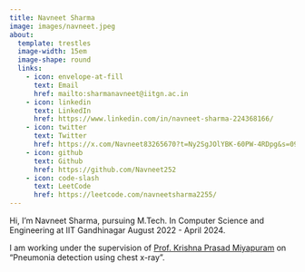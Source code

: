 ```yaml
---
title: Navneet Sharma
image: images/navneet.jpeg
about:
  template: trestles
  image-width: 15em
  image-shape: round
  links:
    - icon: envelope-at-fill
      text: Email
      href: mailto:sharmanavneet@iitgn.ac.in
    - icon: linkedin
      text: LinkedIn
      href: https://www.linkedin.com/in/navneet-sharma-224368166/
    - icon: twitter
      text: Twitter
      href: https://x.com/Navneet83265670?t=Ny2SgJOlYBK-60PW-4RDpg&s=09
    - icon: github
      text: Github
      href: https://github.com/Navneet252
    - icon: code-slash
      text: LeetCode
      href: https://leetcode.com/navneetsharma2255/
---
```


Hi, I'm Navneet Sharma, pursuing M.Tech. In Computer Science and Engineering at IIT Gandhinagar August 2022 - April 2024.

I am working under the supervision of [Prof.&nbsp;Krishna Prasad Miyapuram](https://iitgn.ac.in/faculty/cse/krishna) on “Pneumonia detection using chest x-ray”.
